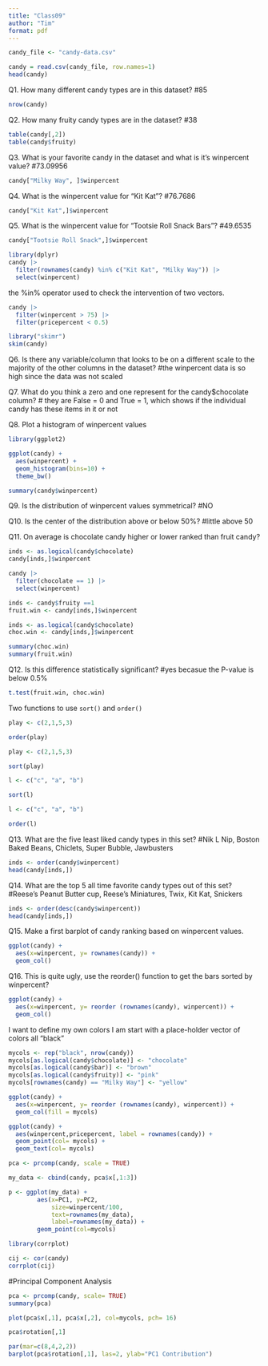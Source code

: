 ```yaml
---
title: "Class09"
author: "Tim"
format: pdf
---
```



```r
candy_file <- "candy-data.csv"

candy = read.csv(candy_file, row.names=1)
head(candy)
```


Q1. How many different candy types are in this dataset?
#85

```r
nrow(candy)
```

Q2. How many fruity candy types are in the dataset?
#38





```r
table(candy[,2])
table(candy$fruity)
```


Q3. What is your favorite candy in the dataset and what is it’s winpercent value?
#73.09956

```r
candy["Milky Way", ]$winpercent
```

Q4. What is the winpercent value for “Kit Kat”?
#76.7686

```r
candy["Kit Kat",]$winpercent
```


Q5. What is the winpercent value for “Tootsie Roll Snack Bars”?
#49.6535

```r
candy["Tootsie Roll Snack",]$winpercent
```

```r
library(dplyr)
candy |>
  filter(rownames(candy) %in% c("Kit Kat", "Milky Way")) |>
  select(winpercent)
```

the %in% operator used to check the intervention of two vectors. 


```r
candy |>
  filter(winpercent > 75) |>
  filter(pricepercent < 0.5)
```



```r
library("skimr")
skim(candy)
```

Q6. Is there any variable/column that looks to be on a different scale to the majority of the other columns in the dataset?
#the winpercent data is so high since the data was not scaled 


Q7. What do you think a zero and one represent for the candy$chocolate column?
# they are False = 0 and True = 1, which shows if the individual candy has these items in it or not



Q8. Plot a histogram of winpercent values

```r
library(ggplot2)

ggplot(candy) +
  aes(winpercent) +
  geom_histogram(bins=10) +
  theme_bw()
```

```r
summary(candy$winpercent)
```


Q9. Is the distribution of winpercent values symmetrical?
#NO

Q10. Is the center of the distribution above or below 50%?
#little above 50

Q11. On average is chocolate candy higher or lower ranked than fruit candy?


```r
inds <- as.logical(candy$chocolate)
candy[inds,]$winpercent
```

```r
candy |>
  filter(chocolate == 1) |>
  select(winpercent)
```

```r
inds <- candy$fruity ==1
fruit.win <- candy[inds,]$winpercent

inds <- as.logical(candy$chocolate)
choc.win <- candy[inds,]$winpercent
```


```r
summary(choc.win)
summary(fruit.win)
```

Q12. Is this difference statistically significant?
#yes becasue the P-value is below 0.5%

```r
t.test(fruit.win, choc.win)
```

Two functions to use `sort()` and `order()`

```r
play <- c(2,1,5,3)

order(play)

```

```r
play <- c(2,1,5,3)

sort(play)

```


```r
l <- c("c", "a", "b")

sort(l)
```

```r
l <- c("c", "a", "b")

order(l)
```


Q13. What are the five least liked candy types in this set?
#Nik L Nip, Boston Baked Beans, Chiclets, Super Bubble, Jawbusters

```r
inds <- order(candy$winpercent)
head(candy[inds,])
```


Q14. What are the top 5 all time favorite candy types out of this set?
#Reese's Peanut Butter cup, Reese's Miniatures, Twix, Kit Kat, Snickers


```r
inds <- order(desc(candy$winpercent))
head(candy[inds,])
```


Q15. Make a first barplot of candy ranking based on winpercent values.

```r
ggplot(candy) +
  aes(x=winpercent, y= rownames(candy)) +
  geom_col()
```

Q16. This is quite ugly, use the reorder() function to get the bars sorted by winpercent?

```r
ggplot(candy) +
  aes(x=winpercent, y= reorder (rownames(candy), winpercent)) +
  geom_col()
```

I want to define my own colors
I am start with a place-holder vector of colors all "black"


```r
mycols <- rep("black", nrow(candy))
mycols[as.logical(candy$chocolate)] <- "chocolate"
mycols[as.logical(candy$bar)] <- "brown"
mycols[as.logical(candy$fruity)] <- "pink"
mycols[rownames(candy) == "Milky Way"] <- "yellow"
```

```r
ggplot(candy) +
  aes(x=winpercent, y= reorder (rownames(candy), winpercent)) +
  geom_col(fill = mycols)
```




```r
ggplot(candy) +
  aes(winpercent,pricepercent, label = rownames(candy)) +
  geom_point(col= mycols) +
  geom_text(col= mycols)
```


```r
pca <- prcomp(candy, scale = TRUE)
```


```r
my_data <- cbind(candy, pca$x[,1:3])
```

```r
p <- ggplot(my_data) + 
        aes(x=PC1, y=PC2, 
            size=winpercent/100,  
            text=rownames(my_data),
            label=rownames(my_data)) +
        geom_point(col=mycols)

```


```r
library(corrplot)
```


```r
cij <- cor(candy)
corrplot(cij)
```




#Principal Component Analysis 

```r
pca <- prcomp(candy, scale= TRUE)
summary(pca)
```

```r
plot(pca$x[,1], pca$x[,2], col=mycols, pch= 16)
```


```r
pca$rotation[,1]
```

```r
par(mar=c(8,4,2,2))
barplot(pca$rotation[,1], las=2, ylab="PC1 Contribution")
```

